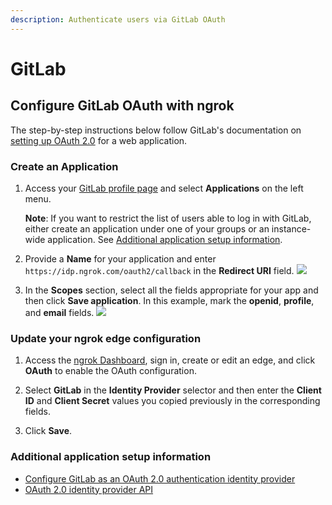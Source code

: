 ```yaml
---
description: Authenticate users via GitLab OAuth
---
```


# GitLab

## Configure GitLab OAuth with ngrok

The step-by-step instructions below follow GitLab's documentation on [setting up OAuth 2.0](https://docs.gitlab.com/ee/integration/oauth_provider.html) for a web application.

### Create an Application

1.  Access your [GitLab profile page](https://gitlab.com/-/profile) and select **Applications** on the left menu.

    **Note**: If you want to restrict the list of users able to log in with GitLab, either create an application under one of your groups or an instance-wide application. See [Additional application setup information](#additional-application-setup-information).

2.  Provide a **Name** for your application and enter `https://idp.ngrok.com/oauth2/callback` in the **Redirect URI** field.
    [![](/img/howto/oauth/1-gitlab-register.png)](/img/howto/oauth/1-gitlab-register.png)

3.  In the **Scopes** section, select all the fields appropriate for your app and then click **Save application**. In this example, mark the **openid**, **profile**, and **email** fields.
    [![](/img/howto/oauth/2-gitlab-scopes.png)](/img/howto/oauth/2-gitlab-scopes.png)

### Update your ngrok edge configuration

1. Access the [ngrok Dashboard](https://dashboard.ngrok.com/), sign in, create or edit an edge, and click **OAuth** to enable the OAuth configuration.

2. Select **GitLab** in the **Identity Provider** selector and then enter the **Client ID** and **Client Secret** values you copied previously in the corresponding fields.

3. Click **Save**.

### Additional application setup information

- [Configure GitLab as an OAuth 2.0 authentication identity provider](https://docs.gitlab.com/ee/integration/oauth_provider.html)
- [OAuth 2.0 identity provider API](https://docs.gitlab.com/ee/api/oauth2.html)
